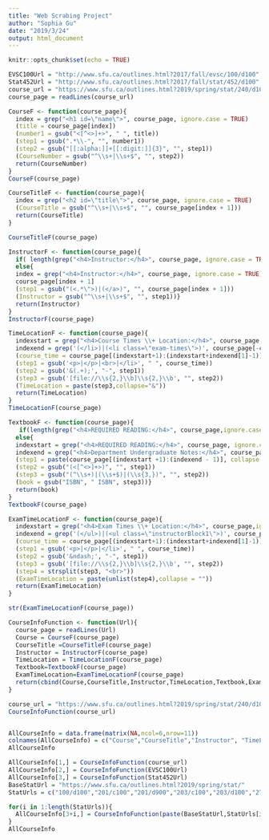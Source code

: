 ```yaml
---
title: "Web Scrabing Project"
author: "Sophia Gu"
date: "2019/3/24"
output: html_document
---
```


```r
knitr::opts_chunk$set(echo = TRUE)
```


```r
EVSC100Url = "http://www.sfu.ca/outlines.html?2017/fall/evsc/100/d100"
Stat452Url = "http://www.sfu.ca/outlines.html?2017/fall/stat/452/d100"
course_url = "https://www.sfu.ca/outlines.html?2019/spring/stat/240/d100"
course_page = readLines(course_url)

CourseF <- function(course_page){
  index = grep("<h1 id=\"name\">", course_page, ignore.case = TRUE)
  (title = course_page[index])
  (number1 = gsub("<[^<>]+>", " ", title))
  (step1 = gsub(".*\\-", "", number1))
  (step2 = gsub("[[:alpha:]]+[[:digit:]]{3}", "", step1))
  (CourseNumber = gsub("^\\s+|\\s+$", "", step2))
  return(CourseNumber)
}
CourseF(course_page)

CourseTitleF <- function(course_page){
  index = grep("<h2 id=\"title\">", course_page, ignore.case = TRUE)
  (CourseTitle = gsub("^\\s+|\\s+$", "", course_page[index + 1]))
  return(CourseTitle)
}

CourseTitleF(course_page)

InstructorF <- function(course_page){
  if( length(grep("<h4>Instructor:</h4>", course_page, ignore.case = TRUE))==0){Instructor= NA}
  else{
  index = grep("<h4>Instructor:</h4>", course_page, ignore.case = TRUE)
  course_page[index + 1]
  (step1 = gsub("(<.*\">)|(</a>)", "", course_page[index + 1]))
  (Instructor = gsub("^\\s+|\\s+$", "", step1))}
  return(Instructor)
}
InstructorF(course_page)

TimeLocationF <- function(course_page){
  indexstart = grep("<h4>Course Times \\+ Location:</h4>", course_page,ignore.case = TRUE)
  indexend = grep('(</li>)|(<li class=\"exam-times\">)', course_page[-c(1:indexstart)],ignore.case = TRUE)
  (course_time = course_page[(indexstart+1):(indexstart+indexend[1]-1)])
  (step1 = gsub('<p>|</p>|<br>|</li>', " ", course_time))
  (step2 = gsub('&(.+);', "-", step1))
  (step3 = gsub('[file://\\s{2,}\\b]\\s{2,}\\b', "", step2))
  (TimeLocation = paste(step3,collapse="&"))
  return(TimeLocation)
}
TimeLocationF(course_page)

TextbookF <- function(course_page){
   if(length(grep("<h4>REQUIRED READING:</h4>", course_page,ignore.case = TRUE))==0){book = NA}
  else{
  indexstart = grep("<h4>REQUIRED READING:</h4>", course_page, ignore.case = TRUE)
  indexend = grep("<h4>Department Undergraduate Notes:</h4>", course_page, ignore.case = TRUE)
  (step1 = paste(course_page[(indexstart +1):(indexend - 1)], collapse = ""))
  (step2 = gsub("(<[^<>]+>)", "", step1))
  (step3 = gsub("(^\\s+)|(\\s+$)|(\\s{3,})", "", step2))
  (book = gsub("ISBN", " ISBN", step3))}
  return(book)
}
TextbookF(course_page)

ExamTimeLocationF <- function(course_page){
  indexstart = grep("<h4>Exam Times \\+ Location:</h4>", course_page,ignore.case = TRUE)
  indexend = grep('(</ul>)|(<ul class=\"instructorBlock1\">)', course_page[-c(1:indexstart)], ignore.case = TRUE)
  (course_time = course_page[(indexstart+1):(indexstart+indexend[1]-1)])
  (step1 = gsub('<p>|</p>|</li>', " ", course_time))
  (step2 = gsub('&ndash;', "-", step1))
  (step3 = gsub('[file://\\s{2,}\\b]\\s{2,}\\b', "", step2))
  (step4 = strsplit(step3, "<br>"))
  (ExamTimeLocation = paste(unlist(step4),collapse = ""))
  return(ExamTimeLocation)
}

str(ExamTimeLocationF(course_page))

CourseInfoFunction <- function(Url){
  course_page = readLines(Url)
  Course = CourseF(course_page)
  CourseTitle =CourseTitleF(course_page)
  Instructor = InstructorF(course_page)
  TimeLocation = TimeLocationF(course_page)
  Textbook=TextbookF(course_page)
  ExamTimeLocation=ExamTimeLocationF(course_page)
  return(cbind(Course,CourseTitle,Instructor,TimeLocation,Textbook,ExamTimeLocation))
}

course_url = "https://www.sfu.ca/outlines.html?2019/spring/stat/240/d100"
CourseInfoFunction(course_url)


AllCourseInfo = data.frame(matrix(NA,ncol=6,nrow=11))
colnames(AllCourseInfo) = c("Course","CourseTitle","Instructor", "TimeLocation","Textbook","ExamTimeLocation")
AllCourseInfo

AllCourseInfo[1,] = CourseInfoFunction(course_url)
AllCourseInfo[2,] = CourseInfoFunction(EVSC100Url)
AllCourseInfo[3,] = CourseInfoFunction(Stat452Url)
BaseStatUrl = "https://www.sfu.ca/outlines.html?2019/spring/stat/" 
StatUrls = c("100/d100","201/c100","201/d900","203/c100","203/d100","270/c100","270/d100","270/d900")

for(i in 1:length(StatUrls)){
  AllCourseInfo[3+i,] = CourseInfoFunction(paste(BaseStatUrl,StatUrls[i],sep=""))
}
AllCourseInfo
```

